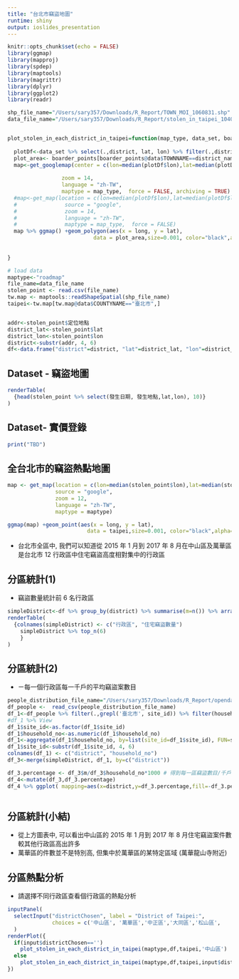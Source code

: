```yaml
---
title: "台北市竊盜地圖"
runtime: shiny
output: ioslides_presentation
---
```


```r
knitr::opts_chunk$set(echo = FALSE)
library(ggmap)
library(mapproj)
library(spdep)
library(maptools)
library(magrittr)
library(dplyr)
library(ggplot2)
library(readr)

shp_file_name="/Users/sary357/Downloads/R_Report/TOWN_MOI_1060831.shp"
data_file_name="/Users/sary357/Downloads/R_Report/stolen_in_taipei_10401_10608.csv"


plot_stolen_in_each_district_in_taipei=function(map_type, data_set, boarder_points, district_name){
 
  plotDf<-data_set %>% select(.,district, lat, lon) %>% filter(.,district==district_name) 
  plot_area<- boarder_points[boarder_points@data$TOWNNAME==district_name,]
  map<-get_googlemap(center = c(lon=median(plotDf$lon),lat=median(plotDf$lat)),
                 
                 zoom = 14,
                 language = "zh-TW", 
                 maptype = map_type,  force = FALSE, archiving = TRUE)  
  #map<-get_map(location = c(lon=median(plotDf$lon),lat=median(plotDf$lat)),
  #               source = "google", 
  #               zoom = 14,
  #               language = "zh-TW", 
  #               maptype = map_type,  force = FALSE)  
  map %>% ggmap() +geom_polygon(aes(x = long, y = lat), 
                           data = plot_area,size=0.001, color="black",alpha=0.2)+stat_density2d(data = plotDf, aes(x = lon, y=lat,fill = ..level.., alpha = ..level..),size = 0.01, bins = 16, geom = "polygon") +scale_fill_gradient(low = "green", high = "red",guide = FALSE)+scale_alpha(range = c(0, 0.5), guide = FALSE)
  
  
}

# load data
maptype<-"roadmap"
file_name=data_file_name
stolen_point <- read.csv(file_name)
tw.map <- maptools::readShapeSpatial(shp_file_name)
taipei<-tw.map[tw.map@data$COUNTYNAME=="臺北市",] 


addr<-stolen_point$定位地點
district_lat<-stolen_point$lat
district_lon<-stolen_point$lon
district<-substr(addr, 4, 6)
df<-data.frame("district"=district, "lat"=district_lat, "lon"=district_lon)
```

## Dataset - 竊盜地圖
```r
renderTable(
  {head(stolen_point %>% select(發生日期, 發生地點,lat,lon), 10)}
)
```

## Dataset- 實價登錄
```r
print("TBD")
```

## 全台北市的竊盜熱點地圖
```r

map <- get_map(location = c(lon=median(stolen_point$lon),lat=median(stolen_point$lat)),
               source = "google", 
               zoom = 12,
               language = "zh-TW", 
               maptype = maptype)

ggmap(map) +geom_point(aes(x = long, y = lat), 
                         data = taipei,size=0.001, color="black",alpha=0.1)+stat_density2d(data = stolen_point, aes(x = lon, y=lat,fill = ..level.., alpha = ..level..),size = 0.01, bins = 16, geom = "polygon") +scale_fill_gradient(low = "green", high = "red",guide = FALSE)+scale_alpha(range = c(0, 0.5), guide = FALSE)

```

- 台北市全區中, 我們可以知道從 2015 年 1 月到 2017 年 8 月在中山區及萬華區是台北市 12 行政區中住宅竊盜高度相對集中的行政區

## 分區統計(1)
- 竊盜數量統計前 6 名行政區

```r
simpleDistrict<-df %>% group_by(district) %>% summarise(m=n()) %>% arrange(.,-m)
renderTable(
  {colnames(simpleDistrict) <- c("行政區", "住宅竊盜數量")
    simpleDistrict %>% top_n(6)
    }
)

```

## 分區統計(2)
- ㄧ每一個行政區每一千戶的平均竊盜案數目

```r
people_distribution_file_name="/Users/sary357/Downloads/R_Report/opendata10608M030.csv"
df_people <-  read_csv(people_distribution_file_name)
df_1<-df_people %>% filter(.,grepl('臺北市', site_id)) %>% filter(household_no >0)%>%select(site_id,household_no) %>% group_by(household_no) 
#df_1 %>% View
df_1$site_id<-as.factor(df_1$site_id)
df_1$household_no<-as.numeric(df_1$household_no)
df_1<-aggregate(df_1$household_no, by=list(site_id=df_1$site_id), FUN=sum)
df_1$site_id<-substr(df_1$site_id, 4, 6)
colnames(df_1) <- c("district", "household_no")
df_3<-merge(simpleDistrict, df_1, by=c("district"))

df_3.percentage <- df_3$m/df_3$household_no*1000 # 得到每一區竊盜數目/千戶數
df_4<-mutate(df_3,df_3.percentage)
df_4 %>% ggplot( mapping=aes(x=district,y=df_3.percentage,fill=-df_3.percentage)) + geom_bar(stat="identity") +xlab("台北市行政區")+ylab("每一千戶發生竊盜案的數目")+theme(text = element_text(family = 'SimSun')) +guides(fill=FALSE)



```

## 分區統計(小結)
- 從上方圖表中, 可以看出中山區的 2015 年 1 月到 2017 年 8 月住宅竊盜案件數較其他行政區高出許多
- 萬華區的件數並不是特別高, 但集中於萬華區的某特定區域 (萬華龍山寺附近)

## 分區熱點分析
- 請選擇不同行政區查看個行政區的熱點分析

```r
inputPanel(
  selectInput("districtChosen", label = "District of Taipei:",
              choices = c('中山區', '萬華區','中正區','大同區','松山區',                          '大安區','信義區','文山區','南港區','內湖區','士林區','北投區'), selected = '中山區')
  )
renderPlot({
  if(input$districtChosen=='')
    plot_stolen_in_each_district_in_taipei(maptype,df,taipei,'中山區')
  else
    plot_stolen_in_each_district_in_taipei(maptype,df,taipei,input$districtChosen)
})

```


